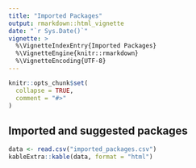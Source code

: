 ```yaml
---
title: "Imported Packages"
output: rmarkdown::html_vignette
date: "`r Sys.Date()`"
vignette: >
  %\VignetteIndexEntry{Imported Packages}
  %\VignetteEngine{knitr::rmarkdown}
  %\VignetteEncoding{UTF-8}
---
```


```r
knitr::opts_chunk$set(
  collapse = TRUE,
  comment = "#>"
)
```
## Imported and suggested packages

```r
data <- read.csv("imported_packages.csv")
kableExtra::kable(data, format = "html")
```


